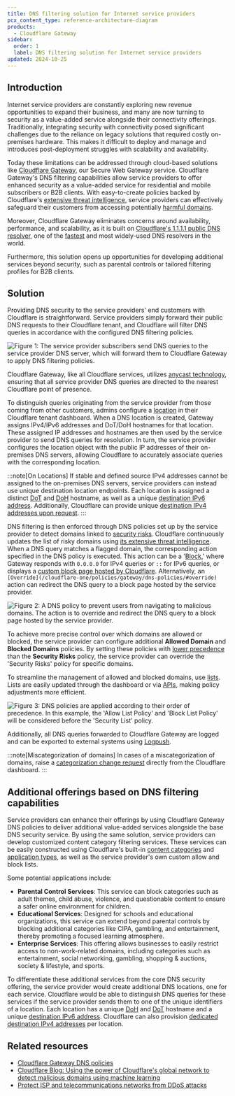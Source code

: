 ```yaml
---
title: DNS filtering solution for Internet service providers
pcx_content_type: reference-architecture-diagram
products:
  - Cloudflare Gateway
sidebar:
  order: 1
  label: DNS filtering solution for Internet service providers
updated: 2024-10-25
---
```


## Introduction

Internet service providers are constantly exploring new revenue opportunities to expand their business, and many are now turning to security as a value-added service alongside their connectivity offerings. Traditionally, integrating security with connectivity posed significant challenges due to the reliance on legacy solutions that required costly on-premises hardware. This makes it difficult to deploy and manage and introduces post-deployment struggles with scalability and availability.

Today these limitations can be addressed through cloud-based solutions like [Cloudflare Gateway](/cloudflare-one/policies/gateway/), our Secure Web Gateway service. Cloudflare Gateway's DNS filtering capabilities allow service providers to offer enhanced security as a value-added service for residential and mobile subscribers or B2B clients. With easy-to-create policies backed by Cloudflare's [extensive threat intelligence](https://www.cloudflare.com/en-gb/security/), service providers can effectively safeguard their customers from accessing potentially [harmful domains](/cloudflare-one/policies/gateway/domain-categories/#security-categories).

Moreover, Cloudflare Gateway eliminates concerns around availability, performance, and scalability, as it is built on [Cloudflare's 1.1.1.1 public DNS resolver](/1.1.1.1/), one of the [fastest](https://www.dnsperf.com/#!dns-providers) and most widely-used DNS resolvers in the world.

Furthermore, this solution opens up opportunities for developing additional services beyond security, such as parental controls or tailored filtering profiles for B2B clients.

## Solution

Providing DNS security to the service providers' end customers with Cloudflare is straightforward. Service providers simply forward their public DNS requests to their Cloudflare tenant, and Cloudflare will filter DNS queries in accordance with the configured DNS filtering policies.

![Figure 1: The service provider subscribers send DNS queries to the service provider DNS server, which will forward them to Cloudflare Gateway to apply DNS filtering policies.](~/assets/images/reference-architecture/gateway-dns-for-isp/gateway-dns-for-isp-image-01.svg)

Cloudflare Gateway, like all Cloudflare services, utilizes [anycast technology](https://www.cloudflare.com/learning/cdn/glossary/anycast-network/), ensuring that all service provider DNS queries are directed to the nearest Cloudflare point of presence.

To distinguish queries originating from the service provider from those coming from other customers, admins configure a [location](/cloudflare-one/connections/connect-devices/agentless/dns/locations/) in their Cloudflare tenant dashboard. When a DNS location is created, Gateway assigns IPv4/IPv6 addresses and DoT/DoH hostnames for that location. These assigned IP addresses and hostnames are then used by the service provider to send DNS queries for resolution. In turn, the service provider configures the location object with the public IP addresses of their on-premises DNS servers, allowing Cloudflare to accurately associate queries with the corresponding location.

:::note[On Locations]
If stable and defined source IPv4 addresses cannot be assigned to the on-premises DNS servers, service providers can instead use unique destination location endpoints. Each location is assigned a distinct [DoT](/cloudflare-one/connections/connect-devices/agentless/dns/locations/dns-resolver-ips/#dns-over-tls) and [DoH](/cloudflare-one/connections/connect-devices/agentless/dns/locations/dns-resolver-ips/#dns-over-https) hostname, as well as a unique [destination IPv6 address](/cloudflare-one/connections/connect-devices/agentless/dns/locations/dns-resolver-ips/#ipv6-address). Additionally, Cloudflare can provide unique [destination IPv4 addresses upon request](/cloudflare-one/connections/connect-devices/agentless/dns/locations/dns-resolver-ips/#dns-resolver-ip).
:::

DNS filtering is then enforced through DNS policies set up by the service provider to detect domains linked to [security risks](/cloudflare-one/policies/gateway/domain-categories/#security-categories). Cloudflare continuously updates the list of risky domains using [its extensive threat intelligence](https://www.cloudflare.com/en-gb/security/). When a DNS query matches a flagged domain, the corresponding action specified in the DNS policy is executed. This action can be a '[Block](/cloudflare-one/policies/gateway/dns-policies/#block),' where Gateway responds with `0.0.0.0` for IPv4 queries or `::` for IPv6 queries, or displays a [custom block page hosted by Cloudflare](/cloudflare-one/policies/gateway/block-page/). Alternatively, an `[Override](/cloudflare-one/policies/gateway/dns-policies/#override)` action can redirect the DNS query to a block page hosted by the service provider.

![Figure 2: A DNS policy to prevent users from navigating to malicious domains. The action is to override and redirect the DNS query to a block page hosted by the service provider.](~/assets/images/reference-architecture/gateway-dns-for-isp/gateway-dns-for-isp-image-02.svg)

To achieve more precise control over which domains are allowed or blocked, the service provider can configure additional **Allowed Domain** and **Blocked Domains** policies. By setting these policies with [lower precedence](/cloudflare-one/policies/gateway/order-of-enforcement/#order-of-precedence) than the **Security Risks** policy, the service provider can override the 'Security Risks' policy for specific domains.

To streamline the management of allowed and blocked domains, use [lists](/cloudflare-one/policies/gateway/lists/). Lists are easily updated through the dashboard or via [APIs](/api/operations/zero-trust-lists-update-zero-trust-list), making policy adjustments more efficient.

![Figure 3: DNS policies are applied according to their order of precedence. In this example, the 'Allow List Policy' and 'Block List Policy' will be considered before the 'Security List' policy.](~/assets/images/reference-architecture/gateway-dns-for-isp/gateway-dns-for-isp-image-03.svg)

Additionally, all DNS queries forwarded to Cloudflare Gateway are logged and can be exported to external systems using [Logpush](/cloudflare-one/insights/logs/logpush/).

:::note[Miscategorization of domains]
In cases of a miscategorization of domains, raise a [categorization change request](/security-center/investigate/change-categorization/#change-categorization-via-the-cloudflare-dashboard) directly from the Cloudflare dashboard.
:::

## Additional offerings based on DNS filtering capabilities

Service providers can enhance their offerings by using Cloudflare Gateway DNS policies to deliver additional value-added services alongside the base DNS security service. By using the same solution, service providers can develop customized content category filtering services. These services can be easily constructed using Cloudflare's built-in [content categories](/cloudflare-one/policies/gateway/domain-categories/#content-categories) and [application types](/cloudflare-one/policies/gateway/application-app-types/), as well as the service provider's own custom allow and block lists.

Some potential applications include:
- **Parental Control Services**: This service can block categories such as adult themes, child abuse, violence, and questionable content to ensure a safer online environment for children. 
- **Educational Services**: Designed for schools and educational organizations, this service can extend beyond parental controls by blocking additional categories like CIPA, gambling, and entertainment, thereby promoting a focused learning atmosphere.
- **Enterprise Services**: This offering allows businesses to easily restrict access to non-work-related domains, including categories such as entertainment, social networking, gambling, shopping & auctions, society & lifestyle, and sports.

To differentiate these additional services from the core DNS security offering, the service provider would create additional DNS locations, one for each service. Cloudflare would be able to distinguish DNS queries for these services if the service provider sends them to one of the unique identifiers of a location. Each location has a unique [DoH](/cloudflare-one/connections/connect-devices/agentless/dns/locations/dns-resolver-ips/#dns-over-https) and [DoT](/cloudflare-one/connections/connect-devices/agentless/dns/locations/dns-resolver-ips/#dns-over-tls) hostname and a unique [destination IPv6 address](/cloudflare-one/connections/connect-devices/agentless/dns/locations/dns-resolver-ips/#ipv6-address). Cloudflare can also provision [dedicated destination IPv4 addresses](/cloudflare-one/connections/connect-devices/agentless/dns/locations/dns-resolver-ips/#dns-resolver-ip) per location.

## Related resources

- [Cloudflare Gateway DNS policies](/cloudflare-one/policies/gateway/dns-policies/)
- [Cloudflare Blog: Using the power of Cloudflare's global network to detect malicious domains using machine learning](https://blog.cloudflare.com/threat-detection-machine-learning-models/)
- [Protect ISP and telecommunications networks from DDoS attacks](/reference-architecture/diagrams/network/protecting-sp-networks-from-ddos/)
